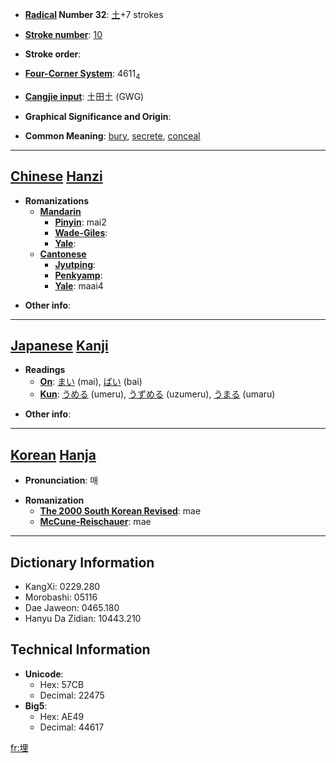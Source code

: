 * '''[[Wiktionary:Chinese radical index| Radical]] Number 32''': [[Wiktionary:Chinese radical index 土|土]]+7 strokes

* '''[[Wiktionary:Chinese total strokes index|Stroke number]]''': [[Wiktionary:Chinese total strokes index 10|10]]

* '''Stroke order''': 

* '''[[Wiktionary:Chinese four corner index|Four-Corner System]]''': 4611<sub>4</sub>

* '''[[Wiktionary:Chinese Cangjie index|Cangjie input]]''': 土田土 (GWG)

* '''Graphical Significance and Origin''': 

* '''Common Meaning''': [[bury]], [[secrete]], [[conceal]]

----

== [[Chinese]] [[Hanzi]] ==

* '''Romanizations'''
** '''[[Mandarin]]'''
*** '''[[Pinyin]]''': mai2
*** '''[[Wade-Giles]]''': 
*** '''[[Yale]]''': 
** '''[[Cantonese]]'''
*** '''[[Jyutping]]''':
*** '''[[Penkyamp]]''': 
*** '''[[Yale]]''': maai4

* '''Other info''': 

----

== [[Japanese]] [[Kanji]] ==

* '''Readings'''
** '''[[On]]''': [[まい]] (mai), [[ばい]] (bai)
** '''[[Kun]]''': [[うめる]] (umeru), [[うずめる]] (uzumeru), [[うまる]] (umaru)

* '''Other info''':  

----

== [[Korean]] [[Hanja]] ==

* '''Pronunciation''': 매

* '''Romanization'''
** '''[[The 2000 South Korean Revised Romanization|The 2000 South Korean Revised]]''': mae
** '''[[McCune-Reischauer]]''': mae

----

== Dictionary Information ==

* KangXi: 0229.280
* Morobashi: 05116
* Dae Jaweon: 0465.180
* Hanyu Da Zidian: 10443.210

== Technical Information ==

* '''Unicode''':
** Hex: 57CB
** Decimal: 22475
* '''Big5''':
** Hex: AE49
** Decimal: 44617

[[fr:埋]]